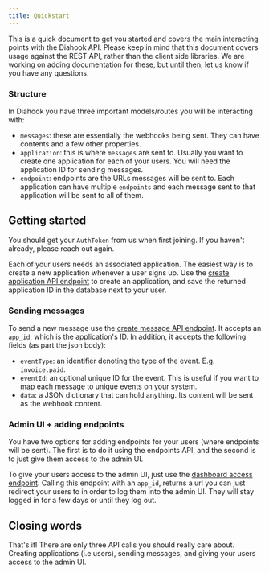 ```yaml
---
title: Quickstart
---
```


This is a quick document to get you started and covers the main interacting points with the Diahook API. Please keep in mind that this document covers usage against the REST API, rather than the client side libraries. We are working on adding documentation for these, but until then, let us know if you have any questions.

### Structure

In Diahook you have three important models/routes you will be interacting with:

- `messages`: these are essentially the webhooks being sent. They can have contents and a few other properties.
- `application`: this is where `messages` are sent to. Usually you want to create one application for each of your users. You will need the application ID for sending messages.
- `endpoint`: endpoints are the URLs messages will be sent to. Each application can have multiple `endpoints` and each message sent to that application will be sent to all of them.


## Getting started

You should get your `AuthToken` from us when first joining. If you haven't already, please reach out again.

Each of your users needs an associated application. The easiest way is to create a new application whenever a user signs up. Use the [create application API endpoint](https://api.diahook.com/docs#/application/create_application_api_v1_app__post) to create an application, and save the returned application ID in the database next to your user.

### Sending messages

To send a new message use the [create message API endpoint](https://api.diahook.com/docs#/message/create_message_api_v1_app__app_id__msg__post). It accepts an `app_id`, which is the application's ID. In addition, it accepts the following fields (as part the json body):

- `eventType`: an identifier denoting the type of the event. E.g. `invoice.paid`.
- `eventId`: an optional unique ID for the event. This is useful if you want to map each message to unique events on your system.
- `data`: a JSON dictionary that can hold anything. Its content will be sent as the webhook content.


### Admin UI + adding endpoints

You have two options for adding endpoints for your users (where endpoints will be sent). The first is to do it using the endpoints API, and the second is to just give them access to the admin UI.

To give your users access to the admin UI, just use the [dashboard access endpoint](https://api.diahook.com/docs#/authentication/get_dashboard_access_api_v1_auth_dashboard_access__app_id___post). Calling this endpoint with an `app_id`, returns a url you can just redirect your users to in order to log them into the admin UI. They will stay logged in for a few days or until they log out.


## Closing words

That's it! There are only three API calls you should really care about. Creating applications (i.e users), sending messages, and giving your users access to the admin UI.
